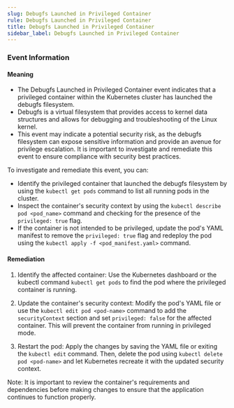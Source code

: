 ```yaml
--- 
slug: Debugfs Launched in Privileged Container
rule: Debugfs Launched in Privileged Container
title: Debugfs Launched in Privileged Container
sidebar_label: Debugfs Launched in Privileged Container
---
```

                   
### Event Information

#### Meaning

- The Debugfs Launched in Privileged Container event indicates that a privileged container within the Kubernetes cluster has launched the debugfs filesystem.
- Debugfs is a virtual filesystem that provides access to kernel data structures and allows for debugging and troubleshooting of the Linux kernel.
- This event may indicate a potential security risk, as the debugfs filesystem can expose sensitive information and provide an avenue for privilege escalation. It is important to investigate and remediate this event to ensure compliance with security best practices.

To investigate and remediate this event, you can:
- Identify the privileged container that launched the debugfs filesystem by using the `kubectl get pods` command to list all running pods in the cluster.
- Inspect the container's security context by using the `kubectl describe pod <pod_name>` command and checking for the presence of the `privileged: true` flag.
- If the container is not intended to be privileged, update the pod's YAML manifest to remove the `privileged: true` flag and redeploy the pod using the `kubectl apply -f <pod_manifest.yaml>` command.

#### Remediation

1. Identify the affected container: Use the Kubernetes dashboard or the kubectl command `kubectl get pods` to find the pod where the privileged container is running.

2. Update the container's security context: Modify the pod's YAML file or use the `kubectl edit pod <pod-name>` command to add the `securityContext` section and set `privileged: false` for the affected container. This will prevent the container from running in privileged mode.

3. Restart the pod: Apply the changes by saving the YAML file or exiting the `kubectl edit` command. Then, delete the pod using `kubectl delete pod <pod-name>` and let Kubernetes recreate it with the updated security context.

Note: It is important to review the container's requirements and dependencies before making changes to ensure that the application continues to function properly.


 